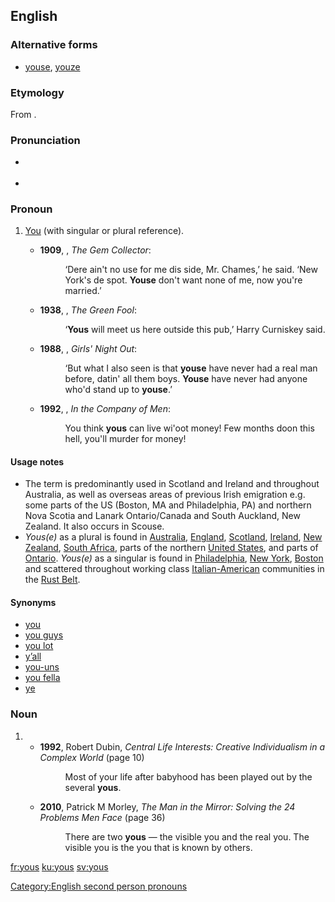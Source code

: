 ==English==
===Alternative forms===
*{{i|pronoun}} [[youse]], [[youze]]

===Etymology===
From {{suffix|you|s|gloss2=''plural suffix''|lang=en}}.

===Pronunciation===
*{{a|UK}} {{IPA|/juːz/|/jəz/}}
* {{rhymes|uːz}}

===Pronoun===
{{en-pronoun}}

# {{context|regional|chiefly|_|AU|US|Ireland|lang=en}} [[you|You]] (with singular or plural reference). {{defdate|from 19th c.}}
#*'''1909''', {{w|PG Wodehouse}}, ''The Gem Collector'':
#*:‘Dere ain't no use for me dis side, Mr. Chames,’ he said. ‘New York's de spot. '''Youse''' don't want none of me, now you're married.’
#*'''1938''', {{w|Patrick Kavanagh}}, ''The Green Fool'':
#*:‘'''Yous''' will meet us here outside this pub,’ Harry Curniskey said. 
#*'''1988''', {{w|Kathy Lette}}, ''Girls' Night Out'':
#*:‘But what I also seen is that '''youse''' have never had a real man before, datin' all them boys. '''Youse''' have never had anyone who'd stand up to '''youse'''.’
#*'''1992''', {{w|Edward Bond}}, ''In the Company of Men'':
#*:You think '''yous''' can live wi'oot money! Few months doon this hell, you'll murder for money!

====Usage notes====
*The term is predominantly used in Scotland and Ireland and throughout Australia, as well as overseas areas of previous Irish emigration e.g. some parts of the US (Boston, MA and Philadelphia, PA) and northern Nova Scotia and Lanark Ontario/Canada and South Auckland, New Zealand. It also occurs in Scouse.
*''Yous(e)'' as a plural is found in [[Australia]], [[England]], [[Scotland]], [[Ireland]], [[New Zealand]], [[South Africa]], parts of the northern [[United States]], and parts of [[Ontario]]. ''Yous(e)'' as a singular is found in [[Philadelphia]], [[New York]], [[Boston]] and scattered throughout working class [[Italian-American]] communities in the [[Rust Belt]].

====Synonyms====
* [[you]]
* [[you guys]]
* [[you lot]] {{qualifier|UK}}
* [[y'all|y’all]] {{qualifier|US}}
* [[you-uns]] {{qualifier|US}}
* [[you fella]] {{qualifier|Australian}}
* [[ye]] {{qualifier|Ireland}}

===Noun===
{{head|en|plural}}
{{rft|noun, or special use of pronoun?}}
# {{plural of|you|lang=en|nocat=1}}
#* '''1992''', Robert Dubin, ''Central Life Interests: Creative Individualism in a Complex World'' (page 10)
#*: Most of your life after babyhood has been played out by the several '''yous'''.
#* '''2010''', Patrick M Morley, ''The Man in the Mirror: Solving the 24 Problems Men Face'' (page 36)
#*: There are two '''yous''' — the visible you and the real you. The visible you is the you that is known by others.

[[Category:English second person pronouns]]

[[fr:yous]]
[[ku:yous]]
[[sv:yous]]